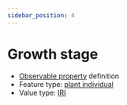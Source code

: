 ```yaml
---
sidebar_position: 4
---
```



# Growth stage

- [Observable property](/viewers/dawe-vocabs?uri=https://linked.data.gov.au/def/test/dawe-cv/29957b30-ca3c-4888-a8e5-ee5b872088e3) definition
- Feature type: [plant individual](http://linked.data.gov.au/def/tern-cv/60d7edf8-98c6-43e9-841c-e176c334d270)
- Value type: [IRI](https://w3id.org/tern/ontologies/tern/IRI)


<Example protocolModule="recruitment-age" observableProperty="https://linked.data.gov.au/def/test/dawe-cv/29957b30-ca3c-4888-a8e5-ee5b872088e3" />
